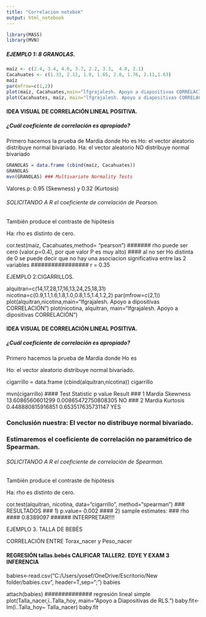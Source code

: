 ```yaml
---
title: "Correlacion notebok"
output: html_notebook
---
```


```r
library(MASS)
library(MVN)
```



##### EJEMPLO 1: 8 GRANOLAS.


```r
maíz <- c(2.4, 3.4, 4.6, 3.7, 2.2, 3.3,  4.0, 2.1)
Cacahuates <- c(1.33, 2.12, 1.8, 1.65, 2.0, 1.76, 2.11,1.63)
maíz
par(mfrow=c(1,2))
plot(maíz, Cacahuates,main="lfgrajalesh. Apoyo a diapositivas CORRELACIÓN")
plot(Cacahuates, maíz, main="lfgrajalesh. Apoyo a diapositivas CORRELACIÓN")
```


#### IDEA VISUAL DE CORRELACIÓN LINEAL POSITIVA.
##### ¿Cuál coeficiente de correlación es apropiado?

Primero hacemos la prueba de Mardia donde Ho es
Ho: el vector aleatorio distribuye normal bivariado.
Ha: el vector aleatorio NO distribuye normal bivariado




```r
GRANOLAS = data.frame (cbind(maíz, Cacahuates))
GRANOLAS
mvn(GRANOLAS) ### Multivariate Normality Tests

```


Valores.p: 0.95 (Skewness) y 0.32 (Kurtosis)


###### SOLICITANDO A R el coeficiente de correlación de Pearson. 
########## También produce el contraste de hipótesis
############# Ha: rho es distinto de cero. 
cor.test(maíz, Cacahuates,method= "pearson") 
####### rho puede ser cero (valor.p=0.4), por que valor P es muy alto)
#### al no ser Ho distinta de 0 se puede decir que no hay una asociacion significativa entre las 2 variables
################# r = 0.35

################ EJEMPLO 2:CIGARRILLOS.
alquitran=c(14,17,28,17,16,13,24,25,18,31)
nicotina=c(0.9,1.1,1.6,1.8,1.0,0.8,1.5,1.4,1.2,2)
par(mfrow=c(2,1))
plot(alquitran,nicotina,main="lfgrajalesh. Apoyo a dipositivas CORRELACIÓN")
plot(nicotina, alquitran, main="lfgrajalesh. Apoyo a dipositivas CORRELACIÓN")

#### IDEA VISUAL DE CORRELACIÓN LINEAL POSITIVA.
##### ¿Cuál coeficiente de correlación es apropiado?
######## Primero hacemos la prueba de Mardia donde Ho es
####### Ho: el vector aleatorio distribuye normal bivariado.
cigarrillo = data.frame (cbind(alquitran,nicotina))
cigarrillo

mvn(cigarrillo)
####            Test         Statistic             p value Result
### 1 Mardia Skewness  13.6086560601299 0.00865472750808305     NO
### 2 Mardia Kurtosis 0.448880815916851   0.653517635731147    YES

### Conclusión nuestra: El vector no distribuye normal bivariado.  
### Estimaremos el coeficiente de correlación no paramétrico de Spearman.

###### SOLICITANDO A R el coeficiente de correlación de Spearman. 
########## También produce el contraste de hipótesis
############# Ha: rho es distinto de cero. 
cor.test(alquitran, nicotina, data="cigarrillo", method="spearman") 
### RESULTADOS
### 1) p.value= 0.002 
#### 2) sample estimates:
###      rho 
#### 0.8389097 
###### INTERPRETAR!!!!



#############################################################
###################### EJEMPLO 3. TALLA DE BEBÉS 
################# CORRELACIÓN ENTRE Torax_nacer y Peso_nacer 
###########################################################
#### REGRESIÓN tallas.bebés CALIFICAR TALLER2. EDYE Y EXAM 3 INFERENCIA
babies<-read.csv("C:/Users/yosef/OneDrive/Escritorio/New folder/babies.csv", header=T,sep=";")
babies


attach(babies)
############## regresión lineal simple
plot(Talla_nacer,ï..Talla_hoy, main="Apoyo a Diapositivas de RLS.")
baby.fit<-lm(ï..Talla_hoy~ Talla_nacer)
baby.fit







